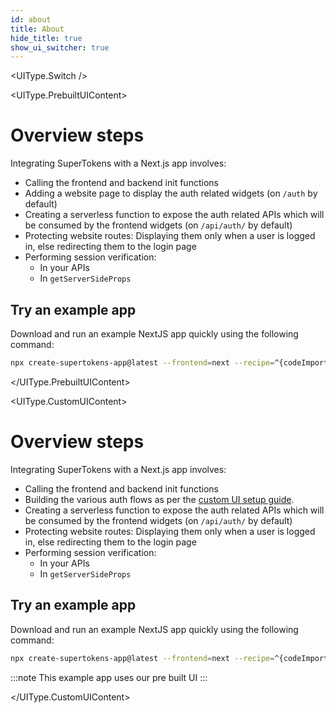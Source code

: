 ```yaml
---
id: about
title: About
hide_title: true
show_ui_switcher: true
---
```



<UIType.Switch />

<UIType.PrebuiltUIContent>

# Overview steps

Integrating SuperTokens with a Next.js app involves:
- Calling the frontend and backend init functions
- Adding a website page to display the auth related widgets (on `/auth` by default)
- Creating a serverless function to expose the auth related APIs which will be consumed by the frontend widgets (on `/api/auth/` by default)
- Protecting website routes: Displaying them only when a user is logged in, else redirecting them to the login page
- Performing session verification:
    - In your APIs
    - In `getServerSideProps`

## Try an example app
Download and run an example NextJS app quickly using the following command:

```bash
npx create-supertokens-app@latest --frontend=next --recipe=^{codeImportRecipeName}
```

</UIType.PrebuiltUIContent>

<UIType.CustomUIContent>

# Overview steps

Integrating SuperTokens with a Next.js app involves:
- Calling the frontend and backend init functions
- Building the various auth flows as per the [custom UI setup guide](../custom-ui/init/frontend).
- Creating a serverless function to expose the auth related APIs which will be consumed by the frontend widgets (on `/api/auth/` by default)
- Protecting website routes: Displaying them only when a user is logged in, else redirecting them to the login page
- Performing session verification:
    - In your APIs
    - In `getServerSideProps`

## Try an example app

Download and run an example NextJS app quickly using the following command:

```bash
npx create-supertokens-app@latest --frontend=next --recipe=^{codeImportRecipeName}
```

:::note
This example app uses our pre built UI
:::

</UIType.CustomUIContent>